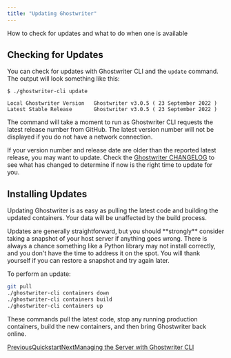 ```yaml
---
title: "Updating Ghostwriter"
---
```


How to check for updates and what to do when one is available

## Checking for Updates

You can check for updates with Ghostwriter CLI and the `update` command. The output will look something like this:

```
$ ./ghostwriter-cli update

Local Ghostwriter Version	Ghostwriter v3.0.5 ( 23 September 2022 )
Latest Stable Release		Ghostwriter v3.0.5 ( 23 September 2022 )
```

The command will take a moment to run as Ghostwriter CLI requests the latest release number from GitHub. The latest version number will not be displayed if you do not have a network connection.

If your version number and release date are older than the reported latest release, you may want to update. Check the [Ghostwriter CHANGELOG](https://github.com/GhostManager/Ghostwriter/blob/master/CHANGELOG.md) to see what has changed to determine if now is the right time to update for you.

## Installing Updates

Updating Ghostwriter is as easy as pulling the latest code and building the updated containers. Your data will be unaffected by the build process.

<Note>
Updates are generally straightforward, but you should **strongly** consider taking a snapshot of your host server if anything goes wrong. There is always a chance something like a Python library may not install correctly, and you don't have the time to address it on the spot. You will thank yourself if you can restore a snapshot and try again later.
</Note>

To perform an update:

```bash
git pull
./ghostwriter-cli containers down
./ghostwriter-cli containers build
./ghostwriter-cli containers up
```

These commands pull the latest code, stop any running production containers, build the new containers, and then bring Ghostwriter back online.

[PreviousQuickstart](/getting-started/quickstart)[NextManaging the Server with Ghostwriter CLI](/getting-started/managing-the-server-with-ghostwriter-cli)
